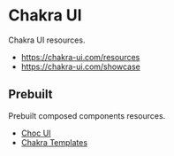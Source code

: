 # Chakra UI

Chakra UI resources.

- https://chakra-ui.com/resources
- https://chakra-ui.com/showcase

## Prebuilt

Prebuilt composed components resources.

- [Choc UI](https://choc-ui.tech/)
- [Chakra Templates](https://chakra-templates.dev/)
